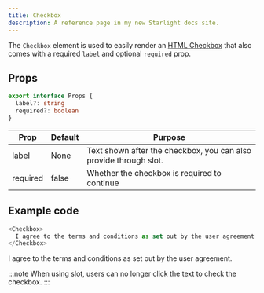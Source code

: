 ```yaml
---
title: Checkbox
description: A reference page in my new Starlight docs site.
---
```


The `Checkbox` element is used to easily render an [HTML Checkbox](https://www.w3schools.com/tags/att_input_type_checkbox.asp) that also comes with a required `label` and optional `required` prop.

## Props
```ts
export interface Props {
  label?: string
  required?: boolean
}
```

| Prop | Default | Purpose |
| ----------- | ----------- | ----------- |
| label | None | Text shown after the checkbox, you can also provide through slot. |
| required | false | Whether the checkbox is required to continue |

## Example code
```js title="index.astro"
<Checkbox>
  I agree to the terms and conditions as set out by the user agreement.
</Checkbox>
```

<Showcase>
  <Checkbox>
    I agree to the terms and conditions as set out by the user agreement.
  </Checkbox>
</Showcase>

:::note
When using slot, users can no longer click the text to check the checkbox.
:::